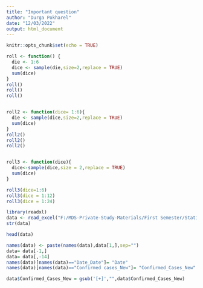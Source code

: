 ```yaml
---
title: "Important question"
author: "Durga Pokharel"
date: "12/03/2022"
output: html_document
---
```


```r
knitr::opts_chunk$set(echo = TRUE)
```

```r
roll <- function() {
  die <- 1:6
  dice <- sample(die,size=2,replace = TRUE)
  sum(dice)
}
roll()
roll()
roll()


roll2 <- function(dice= 1:6){
  die <- sample(dice,size=2,replace = TRUE)
  sum(dice)
}
roll2()
roll2()
roll2()


roll3 <- function(dice){
  dice<-sample(dice,size = 2,replace = TRUE)
  sum(dice)
}

roll3(dice=1:6)
roll3(dice = 1:12)
roll3(dice = 1:24)
```
```r

library(readxl)
data <- read_excel("F:/MDS-Private-Study-Materials/First Semester/Statistical Computing with R/Assignments/Data/covid_tbl_final.xlsx")
str(data)

head(data)

names(data) <- paste(names(data),data[1,],sep="")
data= data[-1,]
data= data[,-14]
names(data)[names(data)=="Date_Date"]= "Date"
names(data)[names(data)=="Confirmed cases_New"]= "Confirmed_Cases_New"

data$Confirmed_Cases_New = gsub('[+]',"",data$Confirmed_Cases_New)
```


```r

```


